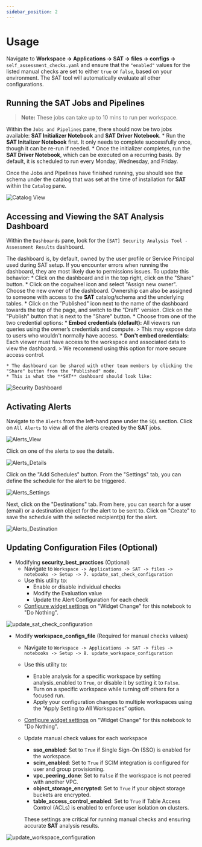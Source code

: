```yaml
---
sidebar_position: 2
---
```


# Usage 

<Admonition type="note" title="Note">

Navigate to **Workspace -> Applications -> SAT -> files -> configs ->** `self_assessment_checks.yaml` and ensure that the `"enabled"` values for the listed manual checks are set to either `true` or `false`, based on your environment. The SAT tool will automatically evaluate all other configurations.

</Admonition>

## Running the SAT Jobs and Pipelines

> **Note:** These jobs can take up to 10 mins to run per workspace. 

Within the `Jobs and Pipelines` pane, there should now be two jobs available: **SAT Initializer Notebook** and **SAT Driver Notebook**. 
    * Run the **SAT Initalizer Notebook** first. It only needs to complete successfully once, though it can be re-run if needed.
    * Once the initializer completes, run the **SAT Driver Notebook**, which can be executed on a recurring basis. By default, it is scheduled to run every Monday, Wednesday, and Friday.

Once the Jobs and Pipelines have finished running, you should see the schema under the catalog that was set at the time of installation for **SAT** within the `Catalog` pane. 

<div className='bg-gray-100 p-4 rounded-lg mb-6'>
 <img src={useBaseUrl('/img/catalog_view.png')} alt="Catalog View" />
</div>

## Accessing and Viewing the SAT Analysis Dashboard
Within the `Dashboards` pane, look for the  `[SAT] Security Analysis Tool - Assessment Results` dashboard. 

The dashboard is, by default, owned by the user profile or Service Principal used during SAT setup.
If you encounter errors when running the dashboard, they are most likely due to permissions issues. To update this behavior:
    * Click on the dashboard and in the top right, click on the "Share" button. 
    * Click on the cogwheel icon and select "Assign new owner". Choose the new owner of the dashboard. Ownership can also be assigned to someone with access to the **SAT** catalog/schema and the underlying tables. 
    * Click on the "Published" icon next to the name of the dashboard towards the top of the page, and switch to the "Draft" version. Click on the "Publish" button that is next to the "Share" button. 
        * Choose from one of the two credential options:
            * **Embed credentials (default):** All viewers run queries using the owner’s credentials and compute.
                > This may expose data to users who wouldn't normally have access. 
            * **Don't embed credentials:** Each viewer must have access to the workspace and associated data to view the dashboard.
                > We recommend using this option for more secure access control. 

    * The dashboard can be shared with other team members by clicking the "Share" button from the "Published" mode. 
    * This is what the **SAT** dashboard should look like:

<div className='bg-gray-100 p-4 rounded-lg mb-6'>
 <img src={useBaseUrl('/img/sat_dashboard_partial.png')} alt="Security Dashboard" />
</div>

## Activating Alerts
Navigate to the `Alerts` from the left-hand pane under the `SQL` section. Click on `All Alerts` to view all of the alerts created by the **SAT** jobs. 

<div className='bg-gray-100 p-4 rounded-lg mb-6'>
 <img src={useBaseUrl('/img/alerts_view.png')} alt="Alerts_View" />
</div>

Click on one of the alerts to see the details. 
<div className='bg-gray-100 p-4 rounded-lg mb-6'>
 <img src={useBaseUrl('/img/alert_details.png')} alt="Alerts_Details" />
</div>

Click on the "Add Schedules" button. From the "Settings" tab, you can define the schedule for the alert to be triggered. 
<div className='bg-gray-100 p-4 rounded-lg mb-6'>
 <img src={useBaseUrl('/img/alert_settings.png')} alt="Alerts_Settings" />
</div>

Next, click on the "Destinations" tab. From here, you can search for a user (email) or a destination object for the alert to be sent to. Click on "Create" to save the schedule with the selected recipient(s) for the alert. 
<div className='bg-gray-100 p-4 rounded-lg mb-6'>
 <img src={useBaseUrl('/img/alert_destination.png')} alt="Alerts_Destination" />
</div>

## Updating Configuration Files (Optional)

* Modifying **security_best_practices** (Optional)
    * Navigate to `Workspace -> Applications -> SAT -> files -> notebooks -> Setup -> 7. update_sat_check_configuration` 
    * Use this utility to: 
        * Enable or disable individual checks
        * Modify the Evaluation value
        * Update the Alert Configuration for each check
    * [Configure widget settings](https://docs.databricks.com/aws/en/notebooks/widgets#configure-widget-settings-1) on "Widget Change" for this notebook to "Do Nothing". 
 
<div className='bg-gray-100 p-4 rounded-lg mb-6'>
 <img src={useBaseUrl('/img/upate_security_best_practices.png')} alt="update_sat_check_configuration" />
</div>

* Modify **workspace_configs_file** (Required for manual checks values)
    * Navigate to `Workspace -> Applications -> SAT -> files -> notebooks -> Setup -> 8. update_workspace_configuration`
    * Use this utility to: 
        * Enable analysis for a specific workspace by setting analysis_enabled to `True`, or disable it by setting it to `False`.
        * Turn on a specific workspace while turning off others for a focused run.
        * Apply your configuration changes to multiple workspaces using the “Apply Setting to All Workspaces” option.
    * [Configure widget settings](https://docs.databricks.com/aws/en/notebooks/widgets#configure-widget-settings-1) on "Widget Change" for this notebook to "Do Nothing". 
    
    * Update manual check values for each workspace
        * **sso_enabled**: Set to `True` if Single Sign-On (SSO) is enabled for the workspace.
        * **scim_enabled**: Set to `True` if SCIM integration is configured for user and group provisioning.
        * **vpc_peering_done**: Set to `False` if the workspace is not peered with another VPC.
        * **object_storage_encrypted**: Set to `True` if your object storage buckets are encrypted.
        * **table_access_control_enabled**: Set to `True` if Table Access Control (ACLs) is enabled to enforce user isolation on clusters.
    
        These settings are critical for running manual checks and ensuring accurate **SAT** analysis results.

<div className='bg-gray-100 p-4 rounded-lg mb-6'>
 <img src={useBaseUrl('/img/update_workspace_configuration.png')} alt="update_workspace_configuration" />
</div>

